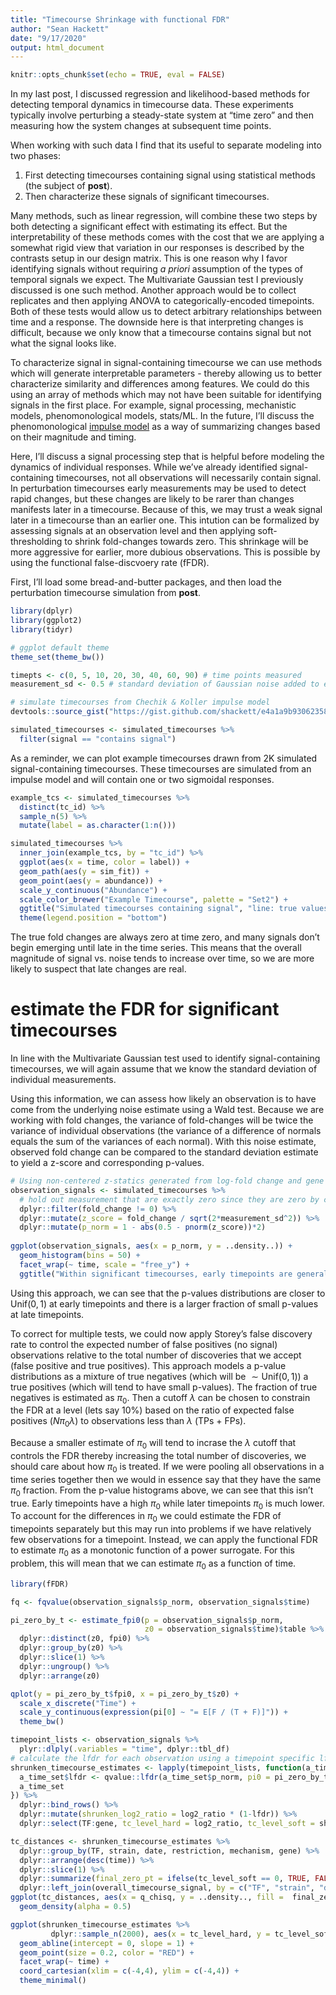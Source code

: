```yaml
---
title: "Timecourse Shrinkage with functional FDR"
author: "Sean Hackett"
date: "9/17/2020"
output: html_document
---
```


```r
knitr::opts_chunk$set(echo = TRUE, eval = FALSE)
```

In my last post, I discussed regression and likelihood-based methods for detecting temporal dynamics in timecourse data. These experiments typically involve perturbing a steady-state system at "time zero" and then measuring how the system changes at subsequent time points.

When working with such data I find that its useful to separate modeling into two phases:

1. First detecting timecourses containing signal using statistical methods (the subject of **post**).
2. Then characterize these signals of significant timecourses.

Many methods, such as linear regression, will combine these two steps by both detecting a significant effect with estimating its effect. But the interpretability of these methods comes with the cost that we are applying a somewhat rigid view that variation in our responses is described by the contrasts setup in our design matrix. This is one reason why I favor identifying signals without requiring *a priori* assumption of the types of temporal signals we expect. The Multivariate Gaussian test I previously discussed is one such method. Another approach would be to collect replicates and then applying ANOVA to categorically-encoded timepoints. Both of these tests would allow us to detect arbitrary relationships between time and a response. The downside here is that interpreting changes is difficult, because we only know that a timecourse contains signal but not what the signal looks like.

To characterize signal in signal-containing timecourse we can use methods which will generate interpretable parameters - thereby allowing us to better characterize similarity and differences among features. We could do this using an array of methods which may not have been suitable for identifying signals in the first place. For example, signal processing, mechanistic models, phenomonological models, stats/ML. In the future, I'll discuss the phenomonological [impulse model](https://github.com/calico/impulse) as a way of summarizing changes based on their magnitude and timing. 

Here, I'll discuss a signal processing step that is helpful before modeling the dynamics of individual responses. While we've already identified signal-containing timecourses, not all observations will necessarily contain signal. In perturbation timecourses early measurements may be used to detect rapid changes, but these changes are likely to be rarer than changes manifests later in a timecourse. Because of this, we may trust a weak signal later in a timecourse than an earlier one. This intution can be formalized by assessing signals at an observation level and then applying soft-thresholding to shrink fold-changes towards zero. This shrinkage will be more aggressive for earlier, more dubious observations. This is possible by using the functional false-discvoery rate (fFDR).

First, I'll load some bread-and-butter packages, and then load the perturbation timecourse simulation from **post**.

```r
library(dplyr)
library(ggplot2)
library(tidyr)

# ggplot default theme
theme_set(theme_bw())
```

```r
timepts <- c(0, 5, 10, 20, 30, 40, 60, 90) # time points measured
measurement_sd <- 0.5 # standard deviation of Gaussian noise added to each observation

# simulate timecourses from Chechik & Koller impulse model
devtools::source_gist("https://gist.github.com/shackett/e4a1a9b930623580282cd64d33a802c4")

simulated_timecourses <- simulated_timecourses %>%
  filter(signal == "contains signal")
```

As a reminder, we can plot example timecourses drawn from 2K simulated signal-containing timecourses. These timecourses are simulated from an impulse model and will contain one or two sigmoidal responses.

```r
example_tcs <- simulated_timecourses %>%
  distinct(tc_id) %>%
  sample_n(5) %>%
  mutate(label = as.character(1:n()))

simulated_timecourses %>%
  inner_join(example_tcs, by = "tc_id") %>%
  ggplot(aes(x = time, color = label)) +
  geom_path(aes(y = sim_fit)) +
  geom_point(aes(y = abundance)) +
  scale_y_continuous("Abundance") +
  scale_color_brewer("Example Timecourse", palette = "Set2") +
  ggtitle("Simulated timecourses containing signal", "line: true values, points: observed values") +
  theme(legend.position = "bottom")
```

The true fold changes are always zero at time zero, and many signals don't begin emerging until late in the time series. This means that the overall magnitude of signal vs. noise tends to increase over time, so we are more likely to suspect that late changes are real.

# estimate the FDR for significant timecourses

In line with the Multivariate Gaussian test used to identify signal-containing timecourses, we will again assume that we know the standard deviation of individual measurements.

Using this information, we can assess how likely an observation is to have come from the underlying noise estimate using a Wald test. Because we are working with fold changes, the variance of fold-changes will be twice the variance of individual observations (the variance of a difference of normals equals the sum of the variances of each normal). With this noise estimate, observed fold change can be compared to the standard deviation estimate to yield a z-score and corresponding p-values.

```r

# Using non-centered z-statics generated from log-fold change and gene + timecourse noise estimate the local false discovery rate (lfdr) of individual observations
observation_signals <- simulated_timecourses %>%
  # hold out measurement that are exactly zero since they are zero by construction
  dplyr::filter(fold_change != 0) %>%
  dplyr::mutate(z_score = fold_change / sqrt(2*measurement_sd^2)) %>%
  dplyr::mutate(p_norm = 1 - abs(0.5 - pnorm(z_score))*2)
  
ggplot(observation_signals, aes(x = p_norm, y = ..density..)) +
  geom_histogram(bins = 50) +
  facet_wrap(~ time, scale = "free_y") +
  ggtitle("Within significant timecourses, early timepoints are generally noise; later timepoints, generally are signal")
```

Using this approach, we can see that the p-values distributions are closer to $\text{Unif}(0,1)$ at early timepoints and there is a larger fraction of small p-values at late timepoints.

To correct for multiple tests, we could now apply Storey's false discovery rate to control the expected number of false positives (no signal) observations relative to the total number of discoveries that we accept (false positive and true positives). This approach models a p-value distributions as a mixture of true negatives (which will be $\sim\text{Unif}(0,1)$) a true positives (which will tend to have small p-values). The fraction of true negatives is estimated as $\pi_{0}$. Then a cutoff $\lambda$ can be chosen to constrain the FDR at a level (lets say 10\%) based on the ratio of expected false positives ($N\pi_{0}\lambda$) to observations less than $\lambda$ (TPs + FPs).

Because a smaller estimate of $\pi_{0}$ will tend to incrase the $\lambda$ cutoff that controls the FDR thereby increasing the total number of discoveries, we should care about how $\pi_{0}$ is treated. If we were pooling all observations in a time series together then we would in essence say that they have the same $\pi_{0}$ fraction. From the p-value histograms above, we can see that this isn't true. Early timepoints have a high $\pi_{0}$ while later timepoints $\pi_{0}$ is much lower. To account for the differences in $\pi_{0}$ we could estimate the FDR of timepoints separately but this may run into problems if we have relatively few observations for a timepoint. Instead, we can apply the functional FDR to estimate $\pi_{0}$ as a monotonic function of a power surrogate. For this problem, this will mean that we can estimate $\pi_{0}$ as a function of time.

```r
library(fFDR)

fq <- fqvalue(observation_signals$p_norm, observation_signals$time)

pi_zero_by_t <- estimate_fpi0(p = observation_signals$p_norm,
                              z0 = observation_signals$time)$table %>%
  dplyr::distinct(z0, fpi0) %>%
  dplyr::group_by(z0) %>%
  dplyr::slice(1) %>%
  dplyr::ungroup() %>%
  dplyr::arrange(z0)

qplot(y = pi_zero_by_t$fpi0, x = pi_zero_by_t$z0) +
  scale_x_discrete("Time") +
  scale_y_continuous(expression(pi[0] ~ "= E[F / (T + F)]")) +
  theme_bw()

timepoint_lists <- observation_signals %>%
  plyr::dlply(.variables = "time", dplyr::tbl_df)
# calculate the lfdr for each observation using a timepoint specific lfdr
shrunken_timecourse_estimates <- lapply(timepoint_lists, function(a_time_set) {
  a_time_set$lfdr <- qvalue::lfdr(a_time_set$p_norm, pi0 = pi_zero_by_t$fpi0[pi_zero_by_t$z0 == a_time_set$time[1]])
  a_time_set
}) %>%
  dplyr::bind_rows() %>%
  dplyr::mutate(shrunken_log2_ratio = log2_ratio * (1-lfdr)) %>%
  dplyr::select(TF:gene, tc_level_hard = log2_ratio, tc_level_soft = shrunken_log2_ratio)
```

```r
tc_distances <- shrunken_timecourse_estimates %>%
  dplyr::group_by(TF, strain, date, restriction, mechanism, gene) %>%
  dplyr::arrange(desc(time)) %>%
  dplyr::slice(1) %>%
  dplyr::summarize(final_zero_pt = ifelse(tc_level_soft == 0, TRUE, FALSE)) %>%
  dplyr::left_join(overall_timecourse_signal, by = c("TF", "strain", "date", "restriction", "mechanism", "gene"))
ggplot(tc_distances, aes(x = q_chisq, y = ..density.., fill =  final_zero_pt)) +
  geom_density(alpha = 0.5)
```


```r
ggplot(shrunken_timecourse_estimates %>%
         dplyr::sample_n(2000), aes(x = tc_level_hard, y = tc_level_soft)) +
  geom_abline(intercept = 0, slope = 1) +
  geom_point(size = 0.2, color = "RED") +
  facet_wrap(~ time) +
  coord_cartesian(xlim = c(-4,4), ylim = c(-4,4)) +
  theme_minimal()
```

